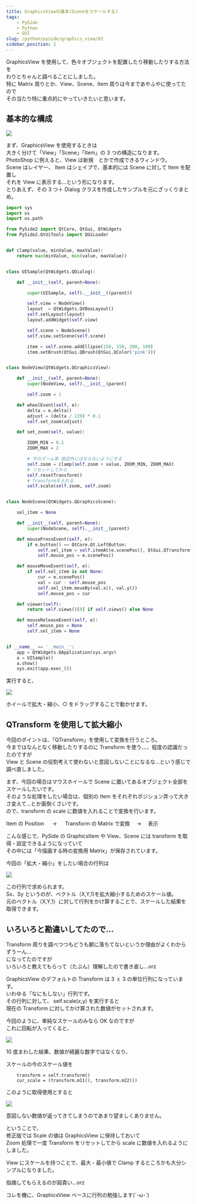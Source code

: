 ```yaml
---
title: GraphicsViewの基本(Sceneをスケールする)
tags:
    - PySide
    - Python
    - GUI
slug: /python/pyside/graphics_view/02
sidebar_position: 2
---
```


GraphicsView を使用して、色々オブジェクトを配置したり移動したりする方法を  
わりとちゃんと調べることにしました。  
特に Matrix 周りとか、View、Scene、Item 周りは今まであやふやに使ってたので  
その当たり特に重点的にやっていきたいと思います。

## 基本的な構成

![](https://gyazo.com/6d6bee54ab9c8d0fa4243438b5fb4352.png)

まず、GraphicsView を使用するときは  
大きく分けて「View」「Scene」「Item」の 3 つの構造になります。  
PhotoShop に例えると、View は新規　とかで作成できるウィンドウ。  
Scene はレイヤー、 Item はシェイプで、基本的には Scene に対して Item を配置し  
それを View に表示する...という形になります。  
とりあえず、その 3 つ＋ Dialog クラスを作成したサンプルを元にざっくりまとめ。

```python
import sys
import os
import os.path

from PySide2 import QtCore, QtGui, QtWidgets
from PySide2.QtUiTools import QUiLoader


def clamp(value, minValue, maxValue):
    return max(minValue, min(value, maxValue))


class UISample(QtWidgets.QDialog):

    def __init__(self, parent=None):

        super(UISample, self).__init__((parent))

        self.view = NodeView()
        layout  = QtWidgets.QVBoxLayout()
        self.setLayout(layout)
        layout.addWidget(self.view)

        self.scene = NodeScene()
        self.view.setScene(self.scene)

        item = self.scene.addEllipse(150, 150, 200, 100)
        item.setBrush(QtGui.QBrush(QtGui.QColor('pink')))


class NodeView(QtWidgets.QGraphicsView):

    def __init__(self, parent=None):
        super(NodeView, self).__init__(parent)

        self.zoom = 1

    def wheelEvent(self, e):
        delta = e.delta()
        adjust = (delta / 120) * 0.1
        self.set_zoom(adjust)

    def set_zoom(self, value):

        ZOOM_MIN = 0.1
        ZOOM_MAX = 2

        # 今のズーム率 指定外にはならないようにする
        self.zoom = clamp(self.zoom + value, ZOOM_MIN, ZOOM_MAX)
        # リセットしてから
        self.resetTransform()
        # Transformを入れる
        self.scale(self.zoom, self.zoom)


class NodeScene(QtWidgets.QGraphicsScene):

    sel_item = None

    def __init__(self, parent=None):
        super(NodeScene, self).__init__(parent)

    def mousePressEvent(self, e):
        if e.button() == QtCore.Qt.LeftButton:
            self.sel_item = self.itemAt(e.scenePos(), QtGui.QTransform())
            self.mouse_pos = e.scenePos()

    def mouseMoveEvent(self, e):
        if self.sel_item is not None:
            cur = e.scenePos()
            val = cur - self.mouse_pos
            self.sel_item.moveBy(val.x(), val.y())
            self.mouse_pos = cur

    def viewer(self):
        return self.views()[0] if self.views() else None

    def mouseReleaseEvent(self, e):
        self.mouse_pos = None
        self.sel_item = None


if __name__ == '__main__':
    app = QtWidgets.QApplication(sys.argv)
    a = UISample()
    a.show()
    sys.exit(app.exec_())
```

実行すると、

![](https://gyazo.com/467b0327752953f929ebc3e0ebfd707d.gif)

ホイールで拡大・縮小、○ をドラッグすることで動かせます。

## QTransform を使用して拡大縮小

今回のポイントは、「QTransform」を使用して変換を行うところ。  
今まではなんとなく移動したりするのに Transform を使う、、、程度の認識だったのですが  
View と Scene の役割考えて使わないと意図しないことになるな...という感じで調べ直しました。

まず、今回の場合はマウスホイールで Scene に置いてあるオブジェクト全部をスケールしたいです。  
そのような処理をしたい場合は、個別の Item をそれぞれポジション弄って大きさ変えて...とか面倒くさいです。  
ので、transform の scale に数値を入れることで変換を行います。

Item の Position 　 → 　 Transform の Matrix で変換　 → 　表示

こんな感じで、PySide の GraphicsItem や View、Scene には transform を取得・設定できるようになっていて  
その中には「今描画する時の変換用 Matrix」が保存されています。

今回の「拡大・縮小」をしたい場合の行列は

![](https://gyazo.com/e6815d68f718d155c3b864041baa7205.png)

この行列で求められます。  
Sx、Sy というのが、ベクトル（X,Y,1)を拡大縮小するためのスケール値。  
元のベクトル（X,Y,1）に対して行列をかけ算することで、スケールした結果を取得できます。

## いろいろと勘違いしてたので...

Transform 周りを調べつつもどうも腑に落ちてないというか理由がよくわからずうーん...  
になってたのですが  
いろいろと教えてもらって（たぶん）理解したので書き直し...orz

GraphicsView のデフォルトの Transform は 3 ｘ 3 の単位行列になっています。  
いわゆる「なにもしない」行列です。  
その行列に対して、 self.scale(x,y) を実行すると  
現在の Transform に対してかけ算された数値がセットされます。

今回のように、単純なスケールのみなら OK なのですが  
これに回転が入ってくると、

![](https://gyazo.com/50a8f3fe59c00c82d7cb725a035d9ec6.png)

10 度まわした結果、数値が綺麗な数字ではなくなり、

スケールの今のスケール値を

```
    transform = self.transform()
    cur_scale = (transform.m11(), transform.m22())
```

このように取得使用とすると

![](https://gyazo.com/6196a8bad55610bcf832b2ccf5a27b51.png)

意図しない数値が返ってきてしまうのであまり望ましくありません。

ということで、  
修正版では Scale の値は GraphicsView に保持しておいて  
Zoom 処理で一度 Transform をリセットしてから scale に数値を入れるようにしました。

View にスケールを持つことで、最大・最小値で Clamp するところかも大分シンプルになりました。

指摘してもらえるのが超貴い...orz

コレを機に、GraphicsView ベースに行列の勉強します(´･ω･`)
